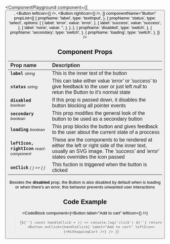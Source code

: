 
<ComponentPlayground
  component={[
    <Button />,
    <Button leftIcon={<HiShoppingCart />} />,
    <Button rightIcon={<HiShoppingCart />} />,
  ]}
  componentName="Button"
  propList={[
    {
      propName: 'label',
      type: 'textInput',
    },
    {
      propName: 'status',
      type: 'select',
      options: [
        {
          label: 'error',
          value: 'error',
        },
        {
          label: 'success',
          value: 'success',
        },
        {
          label: 'none',
          value: '',
        },
      ],
    },
    {
      propName: 'disabled',
      type: 'switch',
    },
    {
      propName: 'secondary',
      type: 'switch',
    },
    {
      propName: 'loading',
      type: 'switch',
    },
  ]}
/>

## Component Props

| Prop name                                                  | Description                                                                                                                                                                      |
| :--------------------------------------------------------- | :------------------------------------------------------------------------------------------------------------------------------------------------------------------------------- |
| **`label`** <small>_string_</small>                        | This is the inner text of the button                                                                                                                                             |
| **`status`** <small>_string_</small>                       | This can take either value _'error'_ or _'success'_ to give feedback to the user or just left _null_ to retun the Button to it's normal state                                    |
| **`disabled`** <small>_boolean_</small>                    | If this prop is passed down, it disables the button blocking all pointer events                                                                                                  |
| **`secondary`** <small>_boolean_</small>                   | This prop modifies the general look of the button to be used as a secondary button                                                                                               |
| **`loading`** <small>_boolean_</small>                     | This prop blocks the button and gives feedback to the user about the current state of a proccess                                                                                 |
| **`leftIcon, rightIcon`** <small>_react-component_</small> | These are the components to be rendered at either the left or right side of the inner text, usually an SVG image. The _'success'_ and _'error'_ states overrides the icon passed |
| **`onClick`** <small>_( ) => { }_</small>                  | This fuction is triggered when the button is clicked                                                                                                                             |

<InsetText textType="info">
  Besides the <b>disabled</b> prop, the Button is also disabled by default when
  is loading or when there's an error, this behavior prevents unwanted user
  interactions
</InsetText>

## Code Example

<CodeBlock
  component={<Button label="Add to cart" leftIcon={<HiShoppingCart />} />}
>{`
${''}
  const handleClick = () => console.log('click')
${''}
  return <Button onClick={handleClick} label="Add to cart" leftIcon={<HiShoppingCart />} />
}
`}</CodeBlock>
